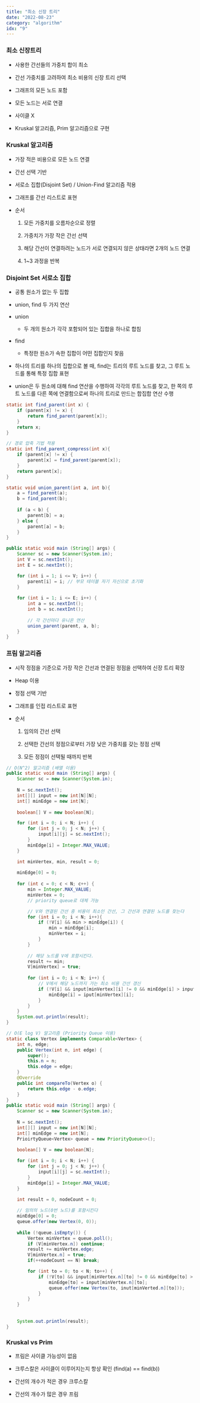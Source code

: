 ```yaml
---
title: "최소 신장 트리"
date: "2022-08-23"
category: "algorithm"
idx: "9"
---
```


### 최소 신장트리

- 사용한 간선들의 가중치 합이 최소

- 간선 가중치를 고려하여 최소 비용의 신장 트리 선택

- 그래프의 모든 노드 포함

- 모든 노드는 서로 연결

- 사이클 X

- Kruskal 알고리즘, Prim 알고리즘으로 구현

### Kruskal 알고리즘

- 가장 적은 비용으로 모든 노드 연결

- 간선 선택 기반

- 서로소 집합(Disjoint Set) / Union-Find 알고리즘 적용

- 그래프를 간선 리스트로 표현

- 순서

	1. 모든 가중치를 오름차순으로 정렬
	
	2. 가중치가 가장 작은 간선 선택
	
	3. 해당 간선이 연결하려는 노드가 서로 연결되지 않은 상태라면 2개의 노드 연결
	
	4. 1~3 과정을 반복
	
### Disjoint Set  서로소 집합

- 공통 원소가 없는 두 집합

- union, find 두 가지 연산

- union

    - 두 개의 원소가 각각 포함되어 있는 집합을 하나로 합침
	
- find

    - 특정한 원소가 속한 집합이 어떤 집합인지 찾음
	
- 하나의 트리를 하나의 집합으로 볼 때, find는 트리의 루트 노드를 찾고, 그 루트 노드를 통해 특정 집합 표현

- union은 두 원소에 대해 find 연산을 수행하여 각각의 루트 노드를 찾고, 한 쪽의 루트 노드를 다른 쪽에 연결함으로써 하나의 트리로 만드는 합집합 연산 수행

```java
static int find_parent(int x) {
	if (parent[x] != x) {
		return find_parent(parent[x]);
	}
	return x;
}

// 경로 압축 기법 적용
static int find_parent_compress(int x){
	if (parent[x] != x) {
		parent[x] = find_parent(parent[x]);
	}
	return parent[x];
}

static void union_parent(int a, int b){
	a = find_parent(a);
	b = find_parent(b);
	
	if (a < b) {
		parent[b] = a;
	} else {
		parent[a] = b;
	}
}

public static void main (String[] args) {
	Scanner sc = new Scanner(System.in);
	int V = sc.nextInt();
	int E = sc.nextInt();

	for (int i = 1; i <= V; i++) {
		parent[i] = i; // 부모 테이블 자기 자신으로 초기화
	}
	
	for (int i = 1; i <= E; i++) {
		int a = sc.nextInt();
		int b = sc.nextInt();
		
		// 각 간선마다 유니온 연산
		union_parent(parent, a, b);
	}
}
```

### 프림 알고리즘

- 시작 정점을 기준으로 가장 작은 간선과 연결된 정점을 선택하여 신장 트리 확장

- Heap 이용

- 정점 선택 기반

- 그래프를 인접 리스트로 표현

- 순서

    1. 임의의 간선 선택
	
    2. 선택한 간선의 정점으로부터 가장 낮은 가중치를 갖는 정점 선택
	
    3. 모든 정점이 선택될 때까지 반복

```java
// O(N^2) 알고리즘 (배열 이용)
public static void main (String[] args) {
	Scanner sc = new Scanner(System.in);
	
	N = sc.nextInt();
	int[][] input = new int[N][N];
	int[] minEdge = new int[N];
	
	boolean[] V = new boolean[N];

	for (int i = 0; i < N; i++) {
		for (int j = 0; j < N; j++) {
			input[i][j] = sc.nextInt();
		}
		minEdge[i] = Integer.MAX_VALUE;
	}

	int minVertex, min, result = 0;
	
	minEdge[0] = 0;
	
	for (int c = 0; c < N; c++) {
		min = Integer.MAX_VALUE;
		minVertex = 0;
		// priority queue로 대체 가능

		// V와 연결된 간선 중 비용이 최소인 간선, 그 간선과 연결된 노드를 찾는다
		for (int i = 0; i < N; i++){
			if (!V[i] && min > minEdge[i]) {
				min = minEdge[i];
				minVertex = i;
			}
		}
	
		// 해당 노드를 V에 포함시킨다.
		result += min;
		V[minVertex] = true;
		
		for (int i = 0; i < N; i++) {
			// V에서 해당 노드까지 가는 최소 비용 간선 갱신
			if (!V[i] && input[minVertex][i] != 0 && minEdge[i] > input[minVertex][i]) {
				minEdge[i] = iput[minVertex][i];
			}
		}
	}
	System.out.println(result);
}
```

```java
// O(E log V) 알고리즘 (Priority Queue 이용)
static class Vertex implements Comparable<Vertex> {
	int n, edge;
	public Vertex(int n, int edge) {
		super();
		this.n = n;
		this.edge = edge;
	}
	@Override
	public int compareTo(Vertex o) {
		return this.edge - o.edge;
	}
}
public static void main (String[] args) {
	Scanner sc = new Scanner(System.in);
	
	N = sc.nextInt();
	int[][] input = new int[N][N];
	int[] minEdge = new int[N];
	PrioirtyQueue<Vertex> queue = new PriorityQueue<>();
	
	boolean[] V = new boolean[N];

	for (int i = 0; i < N; i++) {
		for (int j = 0; j < N; j++) {
			input[i][j] = sc.nextInt();
		}
		minEdge[i] = Integer.MAX_VALUE;
	}

	int result = 0, nodeCount = 0;
	
	// 임의의 노드(0번 노드)를 포함시킨다
	minEdge[0] = 0;
	queue.offer(new Vertex(0, 0));
	
	while (!queue.isEmpty()) {
		Vertex minVertex = queue.poll();
		if (V[minVertex.n]) continue;
		result += minVertex.edge;
		V[minVertex.n] = true;
		if(++nodeCount == N) break;

		for (int to = 0; to < N; to++) {
			if (!V[to] && input[minVertex.n][to] != 0 && minEdge[to] > input[minVertex.n][to] {
				minEdge[to] = input[minVertex.n][to];
				queue.offer(new Vertex(to, inut[minVerted.n][to]));
			}
		}
	}
	
	
	System.out.println(result);
}
```

### Kruskal vs Prim

- 프림은 사이클 가능성이 없음

- 크루스칼은 사이클이 이루어지는지 항상 확인 (find(a) == find(b))

- 간선의 개수가 적은 경우 크루스칼

- 간선의 개수가 많은 경우 프림